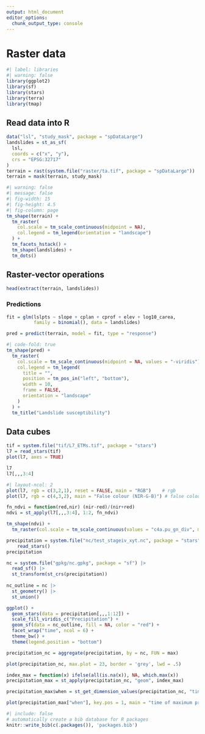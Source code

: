 ```yaml
---
output: html_document
editor_options: 
  chunk_output_type: console
---
```

# Raster data

```r
#| label: libraries
#| warning: false
library(ggplot2)
library(sf)
library(stars)
library(terra)
library(tmap)
```

## Read data into R

```r
data("lsl", "study_mask", package = "spDataLarge")
landslides = st_as_sf(
  lsl,
  coords = c("x", "y"), 
  crs = "EPSG:32717"
)
terrain = rast(system.file("raster/ta.tif", package = "spDataLarge"))
terrain = mask(terrain, study_mask)
```

```r
#| warning: false
#| message: false
#| fig-width: 15
#| fig-height: 4.5
#| fig-column: page
tm_shape(terrain) +
  tm_raster(
    col.scale = tm_scale_continuous(midpoint = NA),
    col.legend = tm_legend(orientation = "landscape")
  ) +
  tm_facets_hstack() +
  tm_shape(landslides) +
  tm_dots() 
```

## Raster-vector operations

```r
head(extract(terrain, landslides))
```

### Predictions

```r
fit = glm(lslpts ~ slope + cplan + cprof + elev + log10_carea,
          family = binomial(), data = landslides)
```

```r
pred = predict(terrain, model = fit, type = "response")
```

```r
#| code-fold: true
tm_shape(pred) +
  tm_raster(
    col.scale = tm_scale_continuous(midpoint = NA, values = "-viridis"),
    col.legend = tm_legend(
      title = "",
      position = tm_pos_in("left", "bottom"),
      width = 10,
      frame = FALSE,
      orientation = "landscape"
    )
  ) +
  tm_title("Landslide susceptibility")
```

## Data cubes

```r
tif = system.file("tif/L7_ETMs.tif", package = "stars")
l7 = read_stars(tif)
plot(l7, axes = TRUE)
```

```r
l7
l7[,,,3:4]
```

```r
#| layout-ncol: 2
plot(l7, rgb = c(3,2,1), reset = FALSE, main = "RGB")    # rgb
plot(l7, rgb = c(4,3,2), main = "False colour (NIR-G-B)") # false colour
```

```r
fn_ndvi = function(red,nir) (nir-red)/(nir+red)
ndvi = st_apply(l7[,,,3:4], 1:2, fn_ndvi)
```

```r
tm_shape(ndvi) +
  tm_raster(col.scale = tm_scale_continuous(values = "c4a.pu_gn_div", midpoint = 0))
```

```r
precipitation = system.file("nc/test_stageiv_xyt.nc", package = "stars") |>
    read_stars()
precipitation
```

```r
nc = system.file("gpkg/nc.gpkg", package = "sf") |> 
  read_sf() |> 
  st_transform(st_crs(precipitation))
  
nc_outline = nc |> 
  st_geometry() |> 
  st_union()
```

```r
ggplot() +
  geom_stars(data = precipitation[,,,1:12]) +
  scale_fill_viridis_c("Precipitation") +
  geom_sf(data = nc_outline, fill = NA, color = "red") +
  facet_wrap("time", ncol = 6) +
  theme_bw() +
  theme(legend.position = "bottom")
```

```r
precipitation_nc = aggregate(precipitation, by = nc, FUN = max)
```

```r
plot(precipitation_nc, max.plot = 23, border = 'grey', lwd = .5)
```

```r
index_max = function(x) ifelse(all(is.na(x)), NA, which.max(x))
precipitation_max = st_apply(precipitation_nc, "geom", index_max)
```

```r
precipitation_max$when = st_get_dimension_values(precipitation_nc, "time")[precipitation_max$index_max]

plot(precipitation_max["when"], key.pos = 1, main = "time of maximum precipitation")
```

```r
#| include: false
# automatically create a bib database for R packages
knitr::write_bib(c(.packages()), 'packages.bib')
```
